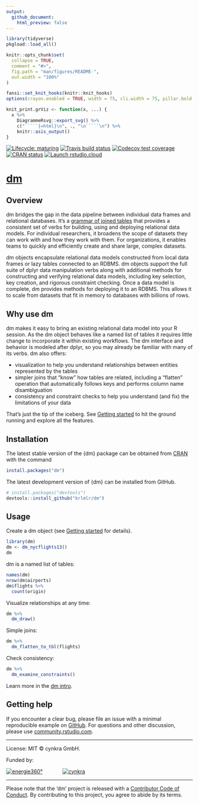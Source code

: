 ```yaml
---
output:
  github_document:
    html_preview: false
---
```


```r
library(tidyverse)
pkgload::load_all()

knitr::opts_chunk$set(
  collapse = TRUE,
  comment = "#>",
  fig.path = "man/figures/README-",
  out.width = "100%"
)

fansi::set_knit_hooks(knitr::knit_hooks)
options(crayon.enabled = TRUE, width = 75, cli.width = 75, pillar.bold = TRUE)

knit_print.grViz <- function(x, ...) {
  x %>%
    DiagrammeRsvg::export_svg() %>%
    c("`````{=html}\n", ., "\n`````\n") %>%
    knitr::asis_output()
}
```

<!-- badges: start -->
[![Lifecycle: maturing](https://img.shields.io/badge/lifecycle-maturing-blue.svg)](https://www.tidyverse.org/lifecycle/#maturing)
[![Travis build status](https://travis-ci.org/krlmlr/dm.svg?branch=master)](https://travis-ci.org/krlmlr/dm)
[![Codecov test coverage](https://codecov.io/gh/krlmlr/dm/branch/master/graph/badge.svg)](https://codecov.io/gh/krlmlr/dm?branch=master)
[![CRAN status](https://www.r-pkg.org/badges/version/dm)](https://CRAN.R-project.org/package=dm)
[![Launch rstudio.cloud](https://img.shields.io/badge/rstudio-cloud-blue.svg)](https://rstudio.cloud/project/523482)
<!-- badges: end -->

# [dm](https://krlmlr.github.io/dm)

## Overview

dm bridges the gap in the data pipeline between individual data frames and relational databases.
It's a [grammar of joined tables](https://twitter.com/drob/status/1224851726068527106) that provides a consistent set of verbs for building, using and deploying relational data models.
For individual researchers, it broadens the scope of datasets they can work with and how they work with them.
For organizations, it enables teams to quickly and efficiently create and share large, complex datasets.

dm objects encapsulate relational data models constructed from local data frames or lazy tables connected to an RDBMS.
dm objects support the full suite of dplyr data manipulation verbs along with additional methods for constructing and verifying relational data models, including key selection, key creation, and rigorous constraint checking.
Once a data model is complete, dm provides methods for deploying it to an RDBMS.
This allows it to scale from datasets that fit in memory to databases with billions of rows.

## Why use dm

dm makes it easy to bring an existing relational data model into your R session.
As the dm object behaves like a named list of tables it requires little change to incorporate it within existing workflows.
The dm interface and behavior is modeled after dplyr, so you may already be familiar with many of its verbs.
dm also offers:

- visualization to help you understand relationships between entities represented by the tables
- simpler joins that "know" how tables are related, including a "flatten" operation that automatically follows keys and performs column name disambiguation
- consistency and constraint checks to help you understand (and fix) the limitations of your data

That's just the tip of the iceberg.
See [Getting started](https://krlmlr.github.io/dm/articles/dm.html) to hit the ground running and explore all the features.


## Installation

The latest stable version of the {dm} package can be obtained from [CRAN](https://CRAN.R-project.org/package=dm) with the command

```r
install.packages("dm")
```

The latest development version of {dm} can be installed from GitHub.

```r
# install.packages("devtools")
devtools::install_github("krlmlr/dm")
```

## Usage

Create a dm object (see [Getting started](https://krlmlr.github.io/dm/articles/dm.html) for details).

```r
library(dm)
dm <- dm_nycflights13()
dm
```

dm is a named list of tables:

```r
names(dm)
nrow(dm$airports)
dm$flights %>%
  count(origin)
```

Visualize relationships at any time:

```r
dm %>%
  dm_draw()
```

Simple joins:

```r
dm %>%
  dm_flatten_to_tbl(flights)
```

Check consistency:

```r
dm %>%
  dm_examine_constraints()
```

Learn more in the [dm intro](https://krlmlr.github.io/dm/articles/dm.html).

## Getting help

If you encounter a clear bug, please file an issue with a minimal reproducible example on [GitHub](https://github.com/krlmlr/dm/issues).
For questions and other discussion, please use [community.rstudio.com](https://community.rstudio.com/).


---

License: MIT © cynkra GmbH.

Funded by:

[![energie360°](man/figures/energie-72.png)](https://www.energie360.ch)
<span style="padding-right:50px">
</span>
[![cynkra](man/figures/cynkra-72.png)](https://www.cynkra.com/)

---

Please note that the 'dm' project is released with a [Contributor Code of Conduct](https://krlmlr.github.io/dm/CODE_OF_CONDUCT.html).
By contributing to this project, you agree to abide by its terms.
